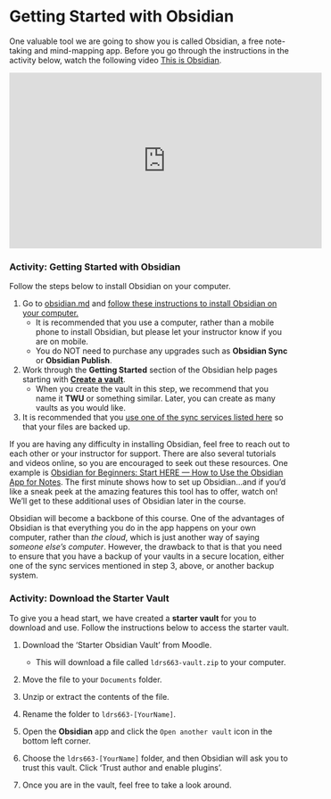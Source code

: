 # Getting Started with Obsidian {-}

One valuable tool we are going to show you is called Obsidian, a free note-taking and mind-mapping app.  Before you go through the instructions in the activity below, watch the following video [This is Obsidian](https://www.youtube.com/watch?v=d2FNqEDGc8g){target="_blank”}.




<iframe width="560" height="315" src="https://www.youtube-nocookie.com/embed/d2FNqEDGc8g" title="YouTube video player" frameborder="0" allow="accelerometer; autoplay; clipboard-write; encrypted-media; gyroscope; picture-in-picture; web-share" allowfullscreen></iframe> 




### Activity: Getting Started with Obsidian {-}

:::{.callout}

Follow the steps below to install Obsidian on your computer.

1. Go to [obsidian.md](https://obsidian.md/download){target="_blank"} and [follow these instructions to install Obsidian on your computer.](https://help.obsidian.md/Getting+started/Download+and+install+Obsidian){target="_blank"}
    - It is recommended that you use a computer, rather than a mobile phone to install Obsidian, but please let your instructor know if you are on mobile.
    - You do NOT need to purchase any upgrades such as **Obsidian Sync** or **Obsidian Publish**.
2. Work through the **Getting Started** section of the Obsidian help pages starting with **[Create a vault](https://help.obsidian.md/Getting+started/Create+a+vault){target="_blank"}**.
    - When you create the vault in this step, we recommend that you name it **TWU** or something similar. Later, you can create as many vaults as you would like.
3. It is recommended that you [use one of the sync services listed here](https://help.obsidian.md/Getting+started/Sync+your+notes+across+devices){target="_blank"} so that your files are backed up.   

If you are having any difficulty in installing Obsidian, feel free to reach out to each other or your instructor for support.  There are also several tutorials and videos online, so you are encouraged to seek out these resources.  One example is [Obsidian for Beginners: Start HERE — How to Use the Obsidian App for Notes](https://www.youtube.com/watch?v=QgbLb6QCK88){target="_blank"}.  The first minute shows how to set up Obsidian...and if you'd like a sneak peek at the amazing features this tool has to offer, watch on!  We'll get to these additional uses of Obsidian later in the course.

:::

Obsidian will become a backbone of this course. One of the advantages of Obsidian is that everything you do in the app happens on your own computer, rather than *the cloud*, which is just another way of saying *someone else's computer*. However, the drawback to that is that you need to ensure that you have a backup of your vaults in a secure location, either one of the sync services mentioned in step 3, above, or another backup system. 

### Activity: Download the Starter Vault {-}

:::{.callout}

To give you a head start, we have created a **starter vault** for you to download and use. Follow the instructions below to access the starter vault.

1. Download the 'Starter Obsidian Vault' from Moodle. 
    - This will download a file called `ldrs663-vault.zip` to your computer.
2. Move the file to your `Documents` folder.
3. Unzip or extract the contents of the file.
4. Rename the folder to `ldrs663-[YourName]`.
5. Open the **Obsidian** app and click the `Open another vault` icon in the bottom left corner.



6. Choose the `ldrs663-[YourName]` folder, and then Obsidian will ask you to trust this vault. Click 'Trust author and enable plugins'.
7. Once you are in the vault, feel free to take a look around. 

:::


